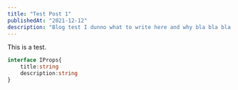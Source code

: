 ```yaml
---
title: "Test Post 1"
publishedAt: "2021-12-12"
description: "Blog test I dunno what to write here and why bla bla bla bla bla"
---
```


This is a test.

```typescript:test.ts
interface IProps{
    title:string
    description:string
}
```

